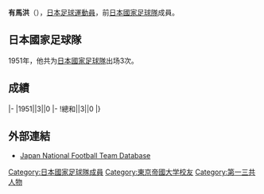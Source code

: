 {{Infobox football biography
|name=有馬洪
|image=
|fullname=有馬洪
|birth_date={{Birth date and age|1917|8|22}}
|cityofbirth=
|countryofbirth=[[日本|日本]]
|height=
|position=[[中场|中场]]
|currentclub=
|years=
|clubs=
|caps(goals)=
|nationalyears=1951
|nationalteam=[[日本國家足球隊|日本]]
|nationalcaps(goals)=3 (0)
}}
'''有馬洪'''（{{Bd|1917年|8月22日||}}），[[日本|日本]][[足球|足球]][[運動員|運動員]]，前[[日本國家足球隊|日本國家足球隊]]成員。

==日本國家足球隊==
1951年，他共为[[日本國家足球隊|日本國家足球隊]]出场3次。

==成績==
{{Football player national team statistics|JPN}}
|-
|1951||3||0
|-
!總和||3||0
|}

==外部連結==
{{Reflist}}
*[https://web.archive.org/web/20160319090002/http://www.japannationalfootballteam.com/en/players/arima_ko.html Japan National Football Team Database]

{{Japan-sport-bio-stub}}
{{Soccer-player-stub}}
{{DEFAULTSORT:Arima, Ko}}
[[Category:日本國家足球隊成員|Category:日本國家足球隊成員]]
[[Category:東京帝國大学校友|Category:東京帝國大学校友]]
[[Category:第一三共人物|Category:第一三共人物]]
